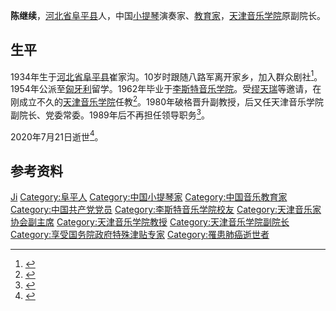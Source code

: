 {{藝人
| 姓名     = 陈继续
| 类型     = 演奏者
| 图片     = 
| 英文名   = 
| 国籍     = {{PRC}}
| 民族     = [[汉族|汉族]]
| 出生日期 = 1934年
| 出生地点 = [[河北省|河北省]][[阜平县|阜平县]]崔家沟
| 逝世日期 = 2020年7月21日
| 逝世地点 = [[天津市|天津市]]
| 职业     = [[小提琴家|小提琴家]]
| 语言     = [[中文|中文]]
| 母校     = 匈牙利[[李斯特音乐学院|李斯特音乐学院]]
| 活跃年代 =
| 代表作   = 
| 音乐类型 = [[古典音乐|古典音乐]]<br />[[流行音乐|流行音乐]]
| 演奏乐器 = [[小提琴|小提琴]]
| IMDb     = 
}}
'''陈继续'''{{BD|1934年||2020年|7月21日|catIdx=Chen}}，[[河北省|河北省]][[阜平县|阜平县]]人，中国[[小提琴|小提琴]]演奏家、[[教育家|教育家]]，[[天津音乐学院|天津音乐学院]]原副院长。

==生平==
1934年生于[[河北省|河北省]][[阜平县|阜平县]]崔家沟。10岁时跟随八路军离开家乡，加入群众剧社<ref>{{cite web |author1=朱晓婷 |title=著名小提琴教育家陈继续：琴缘一生 |url=http://ent.sina.com.cn/y/m/2008-06-18/19292066006.shtml |publisher=中国音乐报 |ref=新浪 |date=2008-06-18 |accessdate=2020-08-09 |archive-date=2011-12-01 |archive-url=https://web.archive.org/web/20111201094131/http://ent.sina.com.cn/y/m/2008-06-18/19292066006.shtml |dead-url=no }}</ref>。1954年公派至[[匈牙利|匈牙利]]留学。1962年毕业于[[李斯特音乐学院|李斯特音乐学院]]。受[[缪天瑞|缪天瑞]]等邀请，在刚成立不久的[[天津音乐学院|天津音乐学院]]任教<ref>{{cite web |title=教授一览 |url=http://www.tjcm.edu.cn/info/1070/11242.htm |publisher=天津音乐学院 |date=2012-03-30}}</ref>。1980年破格晋升副教授，后又任天津音乐学院副院长、党委常委。1989年后不再担任领导职务<ref>{{cite journal |author1=赵勇|author2=李玉琪 |title=一位小提琴教授的平民情调 |journal=艺术家 |date=1997 |issue=5 |pages=70-72}}</ref>。

2020年7月21日逝世<ref>{{cite news |title=陈继续同志逝世 |url=http://epaper.tianjinwe.com/tjrb/html/2020-07/24/content_153_3033463.htm |work=天津日报 |date=2020-07-24 |page=3 |accessdate=2020-08-09 |archive-date=2020-07-25 |archive-url=https://web.archive.org/web/20200725021535/http://epaper.tianjinwe.com/tjrb/html/2020-07/24/content_153_3033463.htm |dead-url=no }}</ref>。
==参考资料==
{{reflist}}
{{Authority control}}
{{DEFAULTSORT:Chen}}
[[Category:陈姓|Ji]]
[[Category:阜平人|Category:阜平人]]
[[Category:中国小提琴家|Category:中国小提琴家]]
[[Category:中国音乐教育家|Category:中国音乐教育家]]
[[Category:中国共产党党员|Category:中国共产党党员]]
[[Category:李斯特音乐学院校友|Category:李斯特音乐学院校友]]
[[Category:天津音乐家协会副主席|Category:天津音乐家协会副主席]]
[[Category:天津音乐学院教授|Category:天津音乐学院教授]]
[[Category:天津音乐学院副院长|Category:天津音乐学院副院长]]
[[Category:享受国务院政府特殊津贴专家|Category:享受国务院政府特殊津贴专家]]
[[Category:罹患肺癌逝世者|Category:罹患肺癌逝世者]]